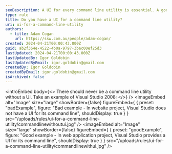 ```yaml
---
seoDescription: A UI for every command line utility is essential. A good example of this is Visual Studio's project types, where a UI is provided for each command line utility.
type: rule
title: Do you have a UI for a command line utility?
uri: ui-for-a-command-line-utility
authors:
  - title: Adam Cogan
    url: https://ssw.com.au/people/adam-cogan/
created: 2024-04-21T00:00:43.000Z
guid: ab2f364e-4522-4b0a-9797-3bac00ef25d3
lastUpdated: 2024-04-21T00:00:43.000Z
lastUpdatedBy: Igor Goldobin
lastUpdatedByEmail: igor.goldobin@gmail.com
createdBy: Igor Goldobin
createdByEmail: igor.goldobin@gmail.com
isArchived: false
---
```


<introEmbed
  body={<>
There should never be a command line utility without a UI. Take an example of Visual Studio 2008:
  </>}
/>
<imageEmbed
  alt="Image"
  size="large"
  showBorder={false}
  figureEmbed={ {
    preset: "badExample",
    figure: "Bad example - In website project, Visual Studio does not have a UI for its command line",
    shouldDisplay: true
  } }
  src="/uploads/rules/ui-for-a-command-line-utility/commandlinewithoutui.jpg"
/>
<imageEmbed
  alt="Image"
  size="large"
  showBorder={false}
  figureEmbed={ {
    preset: "goodExample",
    figure: "Good example - In web application project, Visual Studio provides a UI for its command line",
    shouldDisplay: true
  } }
  src="/uploads/rules/ui-for-a-command-line-utility/commandlinewithui.jpg"
/>
